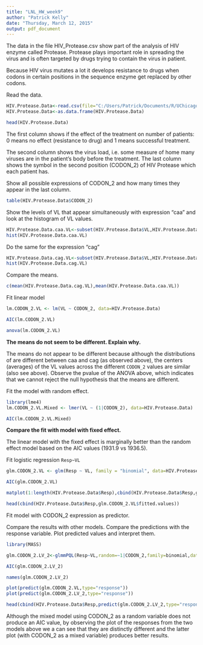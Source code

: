 ```yaml
---
title: "LNL_HW_week9"
author: "Patrick Kelly"
date: "Thursday, March 12, 2015"
output: pdf_document
---
```


The data in the file HIV_Protease.csv show part of the analysis of HIV enzyme called Protease. Protease plays important role in spreading the virus and is often targeted by drugs trying to contain the virus in patient.

Because HIV virus mutates a lot it develops resistance to drugs when codons in certain positions in the sequence enzyme get replaced by other codons.

Read the data.

```r
HIV.Protease.Data<-read.csv(file="C:/Users/Patrick/Documents/R/UChicago/Linear_NonLinear/HIV_Protease.csv",header=TRUE,sep=",")
HIV.Protease.Data<-as.data.frame(HIV.Protease.Data)

head(HIV.Protease.Data)
```

The first column shows if the effect of the treatment on number of patients: 0 means no effect (resistance to drug) and 1 means successful treatment.

The second column shows the virus load, i.e. some measure of home many viruses are in the patient's body before the treatment. The last column shows the symbol in the second position (CODON_2) of HIV Protease which each patient has.

Show all possible expressions of CODON_2 and how many times they appear in the last column.

```r
table(HIV.Protease.Data$CODON_2)
```

Show the levels of VL that appear simultaneously with expression "caa" and look at the histogram of VL values.

```r
HIV.Protease.Data.caa.VL<-subset(HIV.Protease.Data$VL,HIV.Protease.Data$CODON_2=="caa")
hist(HIV.Protease.Data.caa.VL)
```

Do the same for the expression "cag"

```r
HIV.Protease.Data.cag.VL<-subset(HIV.Protease.Data$VL,HIV.Protease.Data$CODON_2=="cag")
hist(HIV.Protease.Data.cag.VL)
```

Compare the means.

```r
c(mean(HIV.Protease.Data.cag.VL),mean(HIV.Protease.Data.caa.VL))
```

Fit linear model

```r
lm.CODON_2.VL <- lm(VL ~ CODON_2, data=HIV.Protease.Data)

AIC(lm.CODON_2.VL)

anova(lm.CODON_2.VL)
```

**The means do not seem to be different. Explain why.**

The means do not appear to be different because although the distributions of are different between caa and cag (as observed above), the centers (averages) of the VL values across the different `CODON_2` values are similar (also see above). Observe the pvalue of the ANOVA above, which indicates that we cannot reject the null hypothesis that the means are different.




Fit the model with random effect.

```r
library(lme4)
lm.CODON_2.VL.Mixed <- lmer(VL ~ (1|CODON_2), data=HIV.Protease.Data)

AIC(lm.CODON_2.VL.Mixed)
```

**Compare the fit with model with fixed effect.**

The linear model with the fixed effect is marginally better than the random effect model based on the AIC values (1931.9 vs 1936.5).

Fit logistic regression `Resp~VL`

```r
glm.CODON_2.VL <- glm(Resp ~ VL, family = "binomial", data=HIV.Protease.Data)

AIC(glm.CODON_2.VL)

matplot(1:length(HIV.Protease.Data$Resp),cbind(HIV.Protease.Data$Resp,glm.CODON_2.VL$fitted.values),pch=16)

head(cbind(HIV.Protease.Data$Resp,glm.CODON_2.VL$fitted.values))
```

Fit model with CODON_2 expression as predictor.

Compare the results with other models. Compare the predictions with the response variable. Plot predicted values and interpret them.

```r
library(MASS)

glm.CODON_2.LV_2<-glmmPQL(Resp~VL,random=~1|CODON_2,family=binomial,data=HIV.Protease.Data)

AIC(glm.CODON_2.LV_2)

names(glm.CODON_2.LV_2)

plot(predict(glm.CODON_2.VL,type="response"))
plot(predict(glm.CODON_2.LV_2,type="response"))

head(cbind(HIV.Protease.Data$Resp,predict(glm.CODON_2.LV_2,type="response")))
```

Although the mixed model using CODON_2 as a random variable does not produce an AIC value, by observing the plot of the responses from the two models above we a can see that they are distinctly different and the latter plot (with CODON_2 as a mixed variable) produces better results.
